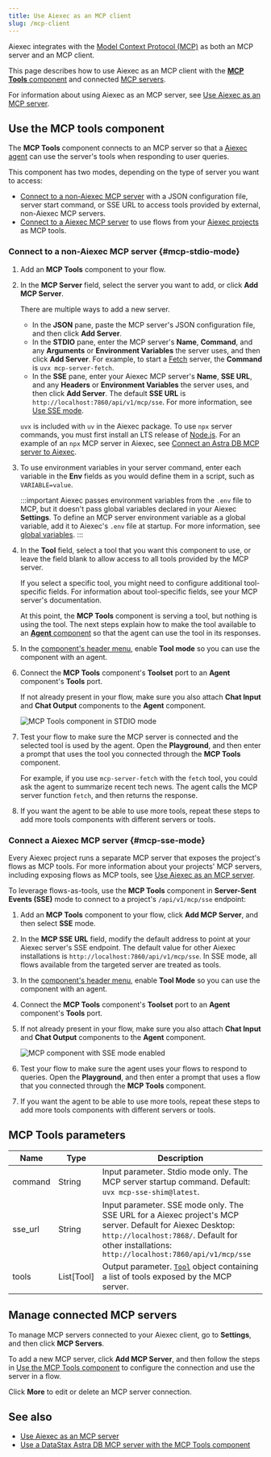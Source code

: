 ```yaml
---
title: Use Aiexec as an MCP client
slug: /mcp-client
---
```



Aiexec integrates with the [Model Context Protocol (MCP)](https://modelcontextprotocol.io/introduction) as both an MCP server and an MCP client.

This page describes how to use Aiexec as an MCP client with the [**MCP Tools** component](#use-the-mcp-tools-component) and connected [MCP servers](#manage-connected-mcp-servers).

For information about using Aiexec as an MCP server, see [Use Aiexec as an MCP server](/mcp-server).

## Use the MCP tools component

The **MCP Tools** component connects to an MCP server so that a [Aiexec agent](/agents) can use the server's tools when responding to user queries.

This component has two modes, depending on the type of server you want to access:

* [Connect to a non-Aiexec MCP server](#mcp-stdio-mode) with a JSON configuration file, server start command, or SSE URL to access tools provided by external, non-Aiexec MCP servers.
* [Connect to a Aiexec MCP server](#mcp-sse-mode) to use flows from your [Aiexec projects](/concepts-flows#projects) as MCP tools.

### Connect to a non-Aiexec MCP server {#mcp-stdio-mode}

1. Add an **MCP Tools** component to your flow.

2. In the **MCP Server** field, select the server you want to add, or click <Icon name="Plus" aria-hidden="true"/> **Add MCP Server**.

    There are multiple ways to add a new server.

    * In the **JSON** pane, paste the MCP server's JSON configuration file, and then click **Add Server**.
    * In the **STDIO** pane, enter the MCP server's **Name**, **Command**, and any **Arguments** or **Environment Variables** the server uses, and then click **Add Server**.
    For example, to start a [Fetch](https://github.com/modelcontextprotocol/servers/tree/main/src/fetch) server, the **Command** is `uvx mcp-server-fetch`.
    * In the **SSE** pane, enter your Aiexec MCP server's **Name**, **SSE URL**, and any **Headers** or **Environment Variables** the server uses, and then click **Add Server**.
    The default **SSE URL** is `http://localhost:7860/api/v1/mcp/sse`. For more information, see [Use SSE mode](#mcp-sse-mode).

    `uvx` is included with `uv` in the Aiexec package.
    To use `npx` server commands, you must first install an LTS release of [Node.js](https://docs.npmjs.com/downloading-and-installing-node-js-and-npm).
    For an example of an `npx` MCP server in Aiexec, see [Connect an Astra DB MCP server to Aiexec](/mcp-component-astra).

3. To use environment variables in your server command, enter each variable in the **Env** fields as you would define them in a script, such as `VARIABLE=value`.

    :::important
    Aiexec passes environment variables from the `.env` file to MCP, but it doesn't pass global variables declared in your Aiexec **Settings**.
    To define an MCP server environment variable as a global variable, add it to Aiexec's `.env` file at startup.
    For more information, see [global variables](/configuration-global-variables).
    :::

4. In the **Tool** field, select a tool that you want this component to use, or leave the field blank to allow access to all tools provided by the MCP server.

    If you select a specific tool, you might need to configure additional tool-specific fields. For information about tool-specific fields, see your MCP server's documentation.

    At this point, the **MCP Tools** component is serving a tool, but nothing is using the tool. The next steps explain how to make the tool available to an [**Agent** component](/components-agents) so that the agent can use the tool in its responses.

5. In the [component's header menu](/concepts-components#component-menus), enable **Tool mode** so you can use the component with an agent.

6. Connect the **MCP Tools** component's **Toolset** port to an **Agent** component's **Tools** port.

    If not already present in your flow, make sure you also attach **Chat Input** and **Chat Output** components to the **Agent** component.

    ![MCP Tools component in STDIO mode](/img/component-mcp-stdio.png)

7.  Test your flow to make sure the MCP server is connected and the selected tool is used by the agent. Open the **Playground**, and then enter a prompt that uses the tool you connected through the **MCP Tools** component.

    For example, if you use `mcp-server-fetch` with the `fetch` tool, you could ask the agent to summarize recent tech news. The agent calls the MCP server function `fetch`, and then returns the response.

8. If you want the agent to be able to use more tools, repeat these steps to add more tools components with different servers or tools.

### Connect a Aiexec MCP server {#mcp-sse-mode}

Every Aiexec project runs a separate MCP server that exposes the project's flows as MCP tools.
For more information about your projects' MCP servers, including exposing flows as MCP tools, see [Use Aiexec as an MCP server](/mcp-server).

To leverage flows-as-tools, use the **MCP Tools** component in **Server-Sent Events (SSE)** mode to connect to a project's `/api/v1/mcp/sse` endpoint:

1. Add an **MCP Tools** component to your flow, click <Icon name="Plus" aria-hidden="true"/> **Add MCP Server**, and then select **SSE** mode.
2. In the **MCP SSE URL** field, modify the default address to point at your Aiexec server's SSE endpoint. The default value for other Aiexec installations is `http://localhost:7860/api/v1/mcp/sse`.
In SSE mode, all flows available from the targeted server are treated as tools.
3. In the [component's header menu](/concepts-components#component-menus), enable **Tool Mode** so you can use the component with an agent.
4. Connect the **MCP Tools** component's **Toolset** port to an **Agent** component's **Tools** port.
5. If not already present in your flow, make sure you also attach **Chat Input** and **Chat Output** components to the **Agent** component.

    ![MCP component with SSE mode enabled](/img/component-mcp-sse-mode.png)

6. Test your flow to make sure the agent uses your flows to respond to queries. Open the **Playground**, and then enter a prompt that uses a flow that you connected through the **MCP Tools** component.

7. If you want the agent to be able to use more tools, repeat these steps to add more tools components with different servers or tools.

## MCP Tools parameters

| Name | Type | Description |
|------|------|-------------|
| command | String | Input parameter. Stdio mode only. The MCP server startup command. Default: `uvx mcp-sse-shim@latest`. |
| sse_url | String | Input parameter. SSE mode only. The SSE URL for a Aiexec project's MCP server. Default for Aiexec Desktop: `http://localhost:7868/`. Default for other installations: `http://localhost:7860/api/v1/mcp/sse` |
| tools | List[Tool] | Output parameter. [`Tool`](/data-types#tool) object containing a list of tools exposed by the MCP server. |

## Manage connected MCP servers

To manage MCP servers connected to your Aiexec client, go to **Settings**, and then click **MCP Servers**.

To add a new MCP server, click **Add MCP Server**, and then follow the steps in [Use the MCP Tools component](#use-the-mcp-tools-component) to configure the connection and use the server in a flow.

Click <Icon name="Ellipsis" aria-hidden="true"/> **More** to edit or delete an MCP server connection.

## See also

- [Use Aiexec as an MCP server](/mcp-server)
- [Use a DataStax Astra DB MCP server with the MCP Tools component](/mcp-component-astra)